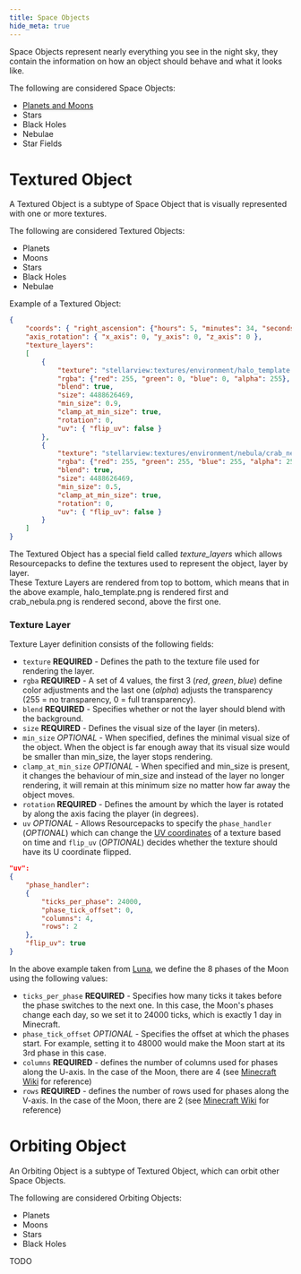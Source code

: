 ```yaml
---
title: Space Objects
hide_meta: true
---
```


Space Objects represent nearly everything you see in the night sky, they contain the information on how an object should behave and what it looks like.

The following are considered Space Objects:
* [Planets and Moons](https://moddedmc.wiki/cs/project/stellarview/docs/resourcepacks/planets_and_moons)
* Stars
* Black Holes
* Nebulae
* Star Fields



# Textured Object

A Textured Object is a subtype of Space Object that is visually represented with one or more textures.

The following are considered Textured Objects:
* Planets
* Moons
* Stars
* Black Holes
* Nebulae

Example of a Textured Object:

```json
{
	"coords": { "right_ascension": {"hours": 5, "minutes": 34, "seconds": 31.94}, "declination": {"degrees": 22, "minutes": 0, "seconds": 52.2}, "distance": {"ly": 6500} },
	"axis_rotation": { "x_axis": 0, "y_axis": 0, "z_axis": 0 },
	"texture_layers":
	[
		{
			"texture": "stellarview:textures/environment/halo_template.png",
			"rgba": {"red": 255, "green": 0, "blue": 0, "alpha": 255},
			"blend": true,
			"size": 4488626469,
			"min_size": 0.9,
			"clamp_at_min_size": true,
			"rotation": 0,
			"uv": { "flip_uv": false }
		},
		{
			"texture": "stellarview:textures/environment/nebula/crab_nebula.png",
			"rgba": {"red": 255, "green": 255, "blue": 255, "alpha": 255},
			"blend": true,
			"size": 4488626469,
			"min_size": 0.5,
			"clamp_at_min_size": true,
			"rotation": 0,
			"uv": { "flip_uv": false }
		}
	]
}
```

The Textured Object has a special field called *texture_layers* which allows Resourcepacks to define the textures used to represent the object, layer by layer.  
These Texture Layers are rendered from top to bottom, which means that in the above example, halo_template.png is rendered first and crab_nebula.png is rendered second, above the first one.

### Texture Layer

Texture Layer definition consists of the following fields:

* `texture` **REQUIRED** - Defines the path to the texture file used for rendering the layer.
* `rgba` **REQUIRED** - A set of 4 values, the first 3 (*red*, *green*, *blue*) define color adjustments and the last one (*alpha*) adjusts the transparency (255 = no transparency, 0 = full transparency).
* `blend` **REQUIRED** - Specifies whether or not the layer should blend with the background.
* `size` **REQUIRED** - Defines the visual size of the layer (in meters). 
* `min_size` *OPTIONAL* - When specified, defines the minimal visual size of the object. When the object is far enough away that its visual size would be smaller than min_size, the layer stops rendering.
* `clamp_at_min_size` *OPTIONAL* - When specified and min_size is present, it changes the behaviour of min_size and instead of the layer no longer rendering, it will remain at this minimum size no matter how far away the object moves.
* `rotation` **REQUIRED** - Defines the amount by which the layer is rotated by along the axis facing the player (in degrees).
* `uv` *OPTIONAL* - Allows Resourcepacks to specify the `phase_handler` (*OPTIONAL*) which can change the [UV coordinates](https://en.wikipedia.org/wiki/UV_mapping) of a texture based on time and `flip_uv` (*OPTIONAL*) decides whether the texture should have its U coordinate flipped.

```json
"uv":
{
	"phase_handler":
	{
		"ticks_per_phase": 24000,
		"phase_tick_offset": 0,
		"columns": 4,
		"rows": 2
	},
	"flip_uv": true
}
```

In the above example taken from [Luna](https://github.com/Povstalec/StellarView/blob/main/src/main/resources/assets/stellarview/stellarview/celestials/moon/milky_way/sol/earth/luna.json), we define the 8 phases of the Moon using the following values:

* `ticks_per_phase` **REQUIRED** - Specifies how many ticks it takes before the phase switches to the next one. In this case, the Moon's phases change each day, so we set it to 24000 ticks, which is exactly 1 day in Minecraft.
* `phase_tick_offset` *OPTIONAL* - Specifies the offset at which the phases start. For example, setting it to 48000 would make the Moon start at its 3rd phase in this case.
* `columns` **REQUIRED** - defines the number of columns used for phases along the U-axis. In the case of the Moon, there are 4 (see [Minecraft Wiki](https://minecraft.wiki/w/Moon#/media/File:201111102025_moon_phases.png) for reference)
* `rows` **REQUIRED** - defines the number of rows used for phases along the V-axis. In the case of the Moon, there are 2 (see [Minecraft Wiki](https://minecraft.wiki/w/Moon#/media/File:201111102025_moon_phases.png) for reference)



# Orbiting Object

An Orbiting Object is a subtype of Textured Object, which can orbit other Space Objects.

The following are considered Orbiting Objects:
* Planets
* Moons
* Stars
* Black Holes

TODO


